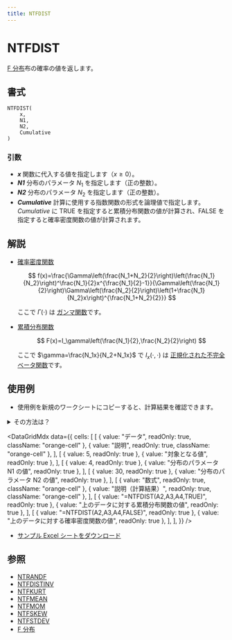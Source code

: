 ```yaml
---
title: NTFDIST
---
```



# NTFDIST

[F 分布](../../05-gallery-of-distributions/f-distribution.mdx)布の確率の値を返します。

## 書式

```excel
NTFDIST(
    x,
    N1,
    N2,
    Cumulative
)
```

### 引数

- **_x_** 関数に代入する値を指定します（$x\geq 0$）。
- **_N1_** 分布のパラメータ $N_1$ を指定します（正の整数）。
- **_N2_** 分布のパラメータ $N_2$ を指定します（正の整数）。
- **_Cumulative_** 計算に使用する指数関数の形式を論理値で指定します。*Cumulative* に TRUE を指定すると累積分布関数の値が計算され、FALSE を指定すると確率密度関数の値が計算されます。

## 解説

- [確率密度関数](/docs/glossary#probability-density-function)

  $$
  f(x)=\frac{\Gamma\left(\frac{N_1+N_2}{2}\right)\left(\frac{N_1}{N_2}\right)^\frac{N_1}{2}x^{\frac{N_1}{2}-1}}{\Gamma\left(\frac{N_1}{2}\right)\Gamma\left(\frac{N_2}{2}\right)\left(1+\frac{N_1}{N_2}x\right)^{\frac{N_1+N_2}{2}}}
  $$

  ここで $\Gamma(\cdot)$ は [ガンマ関数](/docs/glossary#gamma-function)です。

- [累積分布関数](/docs/glossary#cumulative-distribution-function)

  $$
  F(x)=I_\gamma\left(\frac{N_1}{2},\frac{N_2}{2}\right)
  $$

  ここで $\gamma=\frac{N_1x}{N_2+N_1x}$ で $I_{x}(\cdot,\cdot)$ は [正規化された不完全ベータ関数](/docs/glossary#regularized-incomplete-beta-function)です。

## 使用例

- 使用例を新規のワークシートにコピーすると、計算結果を確認できます。

<details>
<summary>その方法は？</summary>

1.  新しいブックまたはワークシートを作成します。
2.  ヘルプ トピックにある使用例を選択します（行番号および列番号を除く）。

    ![Selecting an example from Help](./../../assets/functions/HowToCopy.png)

    ヘルプから使用例を選択する

3.  Ctrl キーを押しながら C キーを押します。
4.  ワークシートのセル A1 を選択し、Ctrl キーを押しながら V キーを押します。
5.  計算結果と結果を返す数式の表示を切り替えるには、Ctrl キーを押しながら ` (アクサン グラーブ) キーを押すか、または [ツール] メニューの [ワークシート分析] をポイントし、[ワークシート分析モード] をクリックします。

</details>

<DataGridMdx
  data={{
    cells: [
      [
        { value: "データ", readOnly: true, className: "orange-cell" },
        { value: "説明", readOnly: true, className: "orange-cell" },
      ],
      [
        { value: 5, readOnly: true },
        { value: "対象となる値", readOnly: true },
      ],
      [
        { value: 4, readOnly: true },
        { value: "分布のパラメータ N1 の値", readOnly: true },
      ],
      [
        { value: 30, readOnly: true },
        { value: "分布のパラメータ N2 の値", readOnly: true },
      ],
      [
        { value: "数式", readOnly: true, className: "orange-cell" },
        { value: "説明（計算結果）", readOnly: true, className: "orange-cell" },
      ],
      [
        { value: "=NTFDIST(A2,A3,A4,TRUE)", readOnly: true },
        { value: "上のデータに対する累積分布関数の値", readOnly: true },
      ],
      [
        { value: "=NTFDIST(A2,A3,A4,FALSE)", readOnly: true },
        { value: "上のデータに対する確率密度関数の値", readOnly: true },
      ],
    ],
  }}
/>

- [サンプル Excel シートをダウンロード](./../../assets/NtRand2.zip)

## 参照

- [NTRANDF](../01-random-numbers/01-single-series/05-ntrandf.mdx)
- [NTFDISTINV](025-ntfdistinv.mdx)
- [NTFKURT](026-ntfkurt.mdx)
- [NTFMEAN](027-ntfmean.mdx)
- [NTFMOM](028-ntfmom.mdx)
- [NTFSKEW](029-ntfskew.mdx)
- [NTFSTDEV](030-ntfstdev.mdx)
- [F 分布](../../05-gallery-of-distributions/f-distribution.mdx)

